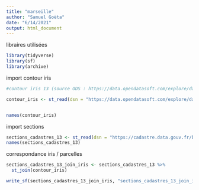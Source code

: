 ```yaml
---
title: "marseille"
author: "Samuel Goëta"
date: "6/14/2021"
output: html_document
---
```


libraires utilisées
```r
library(tidyverse)
library(sf)
library(archive)

```
import contour iris 
```r
#contour iris 13 (source ODS : https://data.opendatasoft.com/explore/dataset/georef-france-iris%40public/)

contour_iris <- st_read(dsn = "https://data.opendatasoft.com/explore/dataset/georef-france-iris@public/download/?format=geojson&disjunctive.reg_name=true&disjunctive.dep_name=true&disjunctive.arrdep_name=true&disjunctive.ze2020_name=true&disjunctive.bv2012_name=true&disjunctive.epci_name=true&disjunctive.ept_name=true&disjunctive.com_name=true&disjunctive.com_arm_name=true&disjunctive.iris_name=true&refine.dep_name=Bouches-du-Rh%C3%B4ne&timezone=Europe/Berlin&lang=fr")


names(contour_iris)
```


import sections
```r

sections_cadastres_13 <- st_read(dsn = "https://cadastre.data.gouv.fr/bundler/cadastre-etalab/departements/13/geojson/sections/")
names(sections_cadastres_13)
```

correspondance iris / parcelles 

```r
sections_cadastres_13_join_iris <- sections_cadastres_13 %>% 
  st_join(contour_iris)

write_sf(sections_cadastres_13_join_iris, "sections_cadastres_13_join_iris.csv")

```

